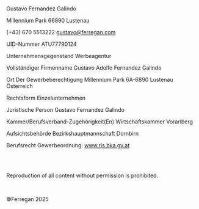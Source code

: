 
<br />

Gustavo Fernandez Galindo

Millennium Park 66890 Lustenau

(+43) 670 5513222 gustavo@ferregan.com

UID-Nummer ATU77790124

Unternehmensgegenstand Werbeagentur

Vollständiger Firmenname Gustavo Adolfo Fernandez Galindo

Ort Der Gewerbeberechtigung Millennium Park 6A-6890 Lustenau Österreich

Rechtsform Einzelunternehmen

Juristische Person Gustavo Fernandez Galindo

Kammer/Berufsverband-Zugehörigkeit(En) Wirtschaftskammer Vorarlberg

Aufsichtsbehörde Bezirkshauptmannschaft Dornbirn

Berufsrecht Gewerbeordnung: www.ris.bka.gv.at

<br />
<br />

Reproduction of all content without permission is prohibited.

<br />

©Ferregan 2025
